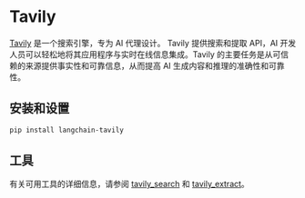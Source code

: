 # Tavily

[Tavily](https://tavily.com) 是一个搜索引擎，专为 AI 代理设计。
Tavily 提供搜索和提取 API，AI 开发人员可以轻松地将其应用程序与实时在线信息集成。Tavily 的主要任务是从可信赖的来源提供事实性和可靠信息，从而提高 AI 生成内容和推理的准确性和可靠性。

## 安装和设置

```bash
pip install langchain-tavily
```

## 工具

有关可用工具的详细信息，请参阅 [tavily_search](/docs/integrations/tools/tavily_search) 和 [tavily_extract](/docs/integrations/tools/tavily_extract)。